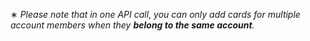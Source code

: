 ∗ *Please note that in one API call, you can only add cards for multiple account members when they **belong to the same account**.*